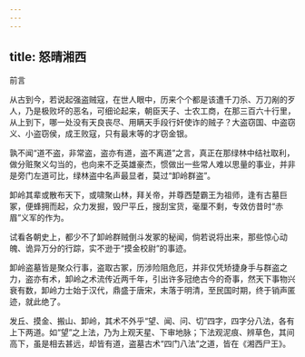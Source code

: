 ```yaml
---
---
---
```

title: 怒晴湘西
---





前言


从古到今，若说起强盗贼寇，在世人眼中，历来个个都是该遭千刀杀、万刀剐的歹人，乃是极败坏的恶名，可细论起来，朝臣天子、士农工商，在那三百六十行里，从上到下，哪一处没有天良丧尽、用瞒天手段行奸使诈的贼子？大盗窃国、中盗窃义、小盗窃侯，成王败寇，只有最末等的才窃金银。

孰不闻“道不盗，非常盗，盗亦有道，盗不离道”之言，真正在那绿林中结社取利，做分赃聚义勾当的，也向来不乏英雄豪杰，惯做出一些常人难以思量的事业，并非是旁门左道可比，绿林盗中名声最显者，莫过“卸岭群盗”。

卸岭其辈或散布天下，或啸聚山林，拜关帝，并尊西楚霸王为祖师，逢有古墓巨冢，便蜂拥而起，众力发掘，毁尸平丘，搜刮宝货，毫厘不剩，专效仿昔时“赤眉”义军的作为。

试看各朝史上，都少不了卸岭群贼倒斗发冢的秘闻，倘若说将出来，那些惊心动魄、诡异万分的行踪，实不逊于“摸金校尉”的事迹。

卸岭盗墓皆是聚众行事，盗取古冢，历涉险阻危厄，并非仅凭矫捷身手与群盗之力，盗亦有术，卸岭之术流传近两千年，引出许多冠绝古今的奇事，然天下事物兴衰有数，卸岭力士始于汉代，鼎盛于唐宋，末落于明清，至民国时期，终于销声匿迹，就此绝了。

发丘、摸金、搬山、卸岭，其术不外乎“望、闻、问、切”四字，四字分八法，各有上下两道。如“望”之上法，乃为上观天星、下审地脉；下法观泥痕、辨草色，其间高下，虽是相去甚远，却皆有道，盗墓古术“四门八法”之道，皆在《湘西尸王》。
